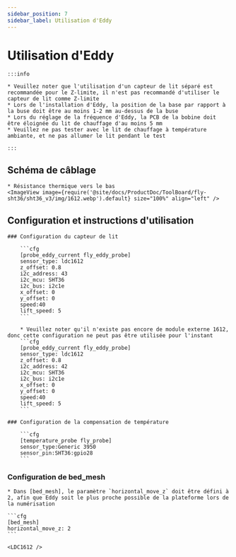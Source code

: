 ```yaml
---
sidebar_position: 7
sidebar_label: Utilisation d'Eddy
---
```



# Utilisation d'Eddy

    :::info

    * Veuillez noter que l'utilisation d'un capteur de lit séparé est recommandée pour le Z-limite, il n'est pas recommandé d'utiliser le capteur de lit comme Z-limite
    * Lors de l'installation d'Eddy, la position de la base par rapport à la buse doit être au moins 1-2 mm au-dessus de la buse
    * Lors du réglage de la fréquence d'Eddy, la PCB de la bobine doit être éloignée du lit de chauffage d'au moins 5 mm
    * Veuillez ne pas tester avec le lit de chauffage à température ambiante, et ne pas allumer le lit pendant le test

    :::

## Schéma de câblage

    * Résistance thermique vers le bas
    <ImageView image={require('@site/docs/ProductDoc/ToolBoard/fly-sht36/sht36_v3/img/1612.webp').default} size="100%" align="left" />


## Configuration et instructions d'utilisation

    ### Configuration du capteur de lit

        ```cfg
        [probe_eddy_current fly_eddy_probe]
        sensor_type: ldc1612
        z_offset: 0.8
        i2c_address: 43
        i2c_mcu: SHT36
        i2c_bus: i2c1e
        x_offset: 0
        y_offset: 0
        speed:40
        lift_speed: 5
        ```

        * Veuillez noter qu'il n'existe pas encore de module externe 1612, donc cette configuration ne peut pas être utilisée pour l'instant
        ```cfg
        [probe_eddy_current fly_eddy_probe]
        sensor_type: ldc1612
        z_offset: 0.8
        i2c_address: 42
        i2c_mcu: SHT36
        i2c_bus: i2c1e
        x_offset: 0
        y_offset: 0
        speed:40
        lift_speed: 5
        ```

    ### Configuration de la compensation de température

        ```cfg
        [temperature_probe fly_probe]
        sensor_type:Generic 3950
        sensor_pin:SHT36:gpio28
        ```

### Configuration de bed_mesh

    * Dans [bed_mesh], le paramètre `horizontal_move_z` doit être défini à 2, afin que Eddy soit le plus proche possible de la plateforme lors de la numérisation

    ```cfg
    [bed_mesh]
    horizontal_move_z: 2
    ```

    <LDC1612 />